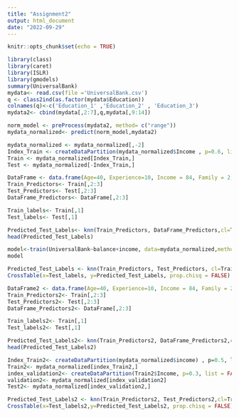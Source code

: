 ---
title: "Assignment2"
output: html_document
date: "2022-09-29"
---

```{r setup, include=FALSE}
knitr::opts_chunk$set(echo = TRUE)
```

```{r}

library(class)
library(caret)
library(ISLR)
library(gmodels)
summary(UniversalBank)
mydata<- read.csv(file ='UniversalBank.csv')
q <- class2ind(as.factor(mydata$Education))
colnames(q)<-c('Education_1' ,'Education_2' , 'Education_3')
mydata2<- cbind(mydata[,2:7],q,mydata[,9:14])
```

```{r}
norm_model <- preProcess(mydata2, method= c("range"))
mydata_normalized<- predict(norm_model,mydata2)
```

```{r}
mydata_normalized <- mydata_normalized[,-2]
Index_Train <- createDataPartition(mydata_normalized$Income , p=0.6, list = FALSE)
Train <- mydata_normalized[Index_Train,]
Test <- mydata_normalized[-Index_Train,]
```


```{r}
DataFrame <- data.frame(Age=40, Experience=10, Income = 84, Family = 2, CCAvg= 2, Education_1 = 0, Education_2 = 1, Education_3 = 0, Mortgage = 0, Securities.Account = 0, CD.Account = 0, Online = 1, CreditCard= 1)
Train_Predictors<- Train[,2:3]
Test_Predictors<- Test[,2:3]
DataFrame_Predictors<- DataFrame[,2:3]

Train_labels<- Train[,1]
Test_labels<- Test[,1]

```

```{r}
Predicted_Test_Labels<- knn(Train_Predictors, DataFrame_Predictors,cl=Train_labels, k=1)
head(Predicted_Test_Labels)
```

```{r}
model<-train(UniversalBank~balance+income, data=mydata_normalized,method="knn")
model
```
```{r}
Predicted_Test_Labels <- knn(Train_Predictors, Test_Predictors, cl=Train_labels, k=15)
CrossTable(x=Test_labels, y=Predicted_Test_Labels, prop.chisq = FALSE)
```
```{r}
DataFrame2 <- data.frame(Age=40, Experience=10, Income = 84, Family = 2, CCAvg= 2, Education_1 = 0, Education_2 = 1, Education_3 = 0, Mortgage = 0, Securities.Account = 0, CD.Account = 0, Online = 1, CreditCard= 1)
Train_Predictors2<- Train[,2:3]
Test_Predictors2<- Test[,2:3]
DataFrame_Predictors2<- DataFrame[,2:3]

Train_labels2<- Train[,1]
Test_labels2<- Test[,1]

```
```{r}
Predicted_Test_Labels2<- knn(Train_Predictors2, DataFrame_Predictors2,cl=Train_labels2, k=15)
head(Predicted_Test_Labels2)
```
```{r}
Index_Train2<- createDataPartition(mydata_normalized$income) , p=0.5, list= FALSE)
Train2<- mydata_normalized[index_Train2,]
index_validation2<- createDataPartition(Train2$Income, p=0.3, list = FALSE)
validation2<- mydata_normalized[index_validation2]
Test2<- mydata_normalized[index_validation2,]
```
```{r}
Predicted_Test_Labels2 <- knn(Train_Predictors2, Test_Predictors2,cl=Train_labels2, k=15)
CrossTable(x=Test_labels2,y=Predicted_Test_Labels2, prop.chisq = FALSE)
```

